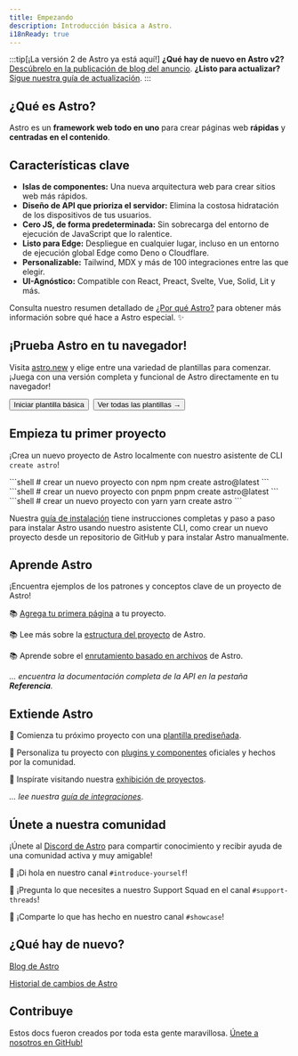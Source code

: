 ```yaml
---
title: Empezando
description: Introducción básica a Astro.
i18nReady: true
---
```


:::tip[¡La versión 2 de Astro ya está aquí!]
**¿Qué hay de nuevo en Astro v2?** [Descúbrelo en la publicación de blog del anuncio](https://astro.build/blog/astro-2/).
**¿Listo para actualizar?** [Sigue nuestra guía de actualización](/es/guides/upgrade-to/v2/).
:::

<h2>¿Qué es Astro?</h2>

Astro es un **framework web todo en uno** para crear páginas web **rápidas** y **centradas en el contenido**.

## Características clave

- **Islas de componentes:** Una nueva arquitectura web para crear sitios web más rápidos.
- **Diseño de API que prioriza el servidor:** Elimina la costosa hidratación de los dispositivos de tus usuarios.
- **Cero JS, de forma predeterminada:** Sin sobrecarga del entorno de ejecución de JavaScript que lo ralentice.
- **Listo para Edge:** Despliegue en cualquier lugar, incluso en un entorno de ejecución global Edge como Deno o Cloudflare.
- **Personalizable:** Tailwind, MDX y más de 100 integraciones entre las que elegir.
- **UI-Agnóstico:** Compatible con React, Preact, Svelte, Vue, Solid, Lit y más.

Consulta nuestro resumen detallado de [¿Por qué Astro?](/es/concepts/why-astro/) para obtener más información sobre qué hace a Astro especial. ✨

## ¡Prueba Astro en tu navegador!

Visita [astro.new](https://astro.new/) y elige entre una variedad de plantillas para comenzar. ¡Juega con una versión completa y funcional de Astro directamente en tu navegador!

<div style="display: flex; flex-wrap: wrap; gap: 0.5rem;">
  <Button href="https://astro.new/basics?on=stackblitz">Iniciar plantilla básica</Button>
  <Button variant="outline" href="https://astro.new/">Ver todas las plantillas →</Button>
</div>

## Empieza tu primer proyecto

¡Crea un nuevo proyecto de Astro localmente con nuestro asistente de CLI `create astro`!

<PackageManagerTabs>
  <Fragment slot="npm">
  ```shell
  # crear un nuevo proyecto con npm
  npm create astro@latest
  ```
  </Fragment>
  <Fragment slot="pnpm">
  ```shell
  # crear un nuevo proyecto con pnpm
  pnpm create astro@latest
  ```
  </Fragment>
  <Fragment slot="yarn">
  ```shell
  # crear un nuevo proyecto con yarn
  yarn create astro
  ```
  </Fragment>
</PackageManagerTabs>

Nuestra [guía de instalación](/es/install/auto/) tiene instrucciones completas y paso a paso para instalar Astro usando nuestro asistente CLI, como crear un nuevo proyecto desde un repositorio de GitHub y para instalar Astro manualmente.


## Aprende Astro

¡Encuentra ejemplos de los patrones y conceptos clave de un proyecto de Astro!

📚 [Agrega tu primera página](/es/core-concepts/astro-pages/) a tu proyecto.

📚 Lee más sobre la [estructura del proyecto](/es/core-concepts/project-structure/) de Astro.

📚 Aprende sobre el [enrutamiento basado en archivos](/es/core-concepts/routing/) de Astro.

*... encuentra la documentación completa de la API en la pestaña **Referencia**.*

## Extiende Astro

🧰 Comienza tu próximo proyecto con una [plantilla prediseñada](https://astro.build/themes).

🧰 Personaliza tu proyecto con [plugins y componentes](https://astro.build/integrations/) oficiales y hechos por la comunidad.

🧰 Inspírate visitando nuestra [exhibición de proyectos](https://astro.build/showcase).

*... lee nuestra [guía de integraciones](/es/guides/integrations-guide/)*.


## Únete a nuestra comunidad

¡Únete al [Discord de Astro](https://astro.build/chat) para compartir conocimiento y recibir ayuda de una comunidad activa y muy amigable!

💬 ¡Di hola en nuestro canal `#introduce-yourself`!

💬 ¡Pregunta lo que necesites a nuestro Support Squad en el canal `#support-threads`!

💬 ¡Comparte lo que has hecho en nuestro canal `#showcase`!


## ¿Qué hay de nuevo?

[Blog de Astro](https://astro.build/blog/)

[Historial de cambios de Astro](https://github.com/withastro/astro/blob/main/packages/astro/CHANGELOG.md)



## Contribuye

Estos docs fueron creados por toda esta gente maravillosa. [Únete a nosotros en GitHub!](https://github.com/withastro/docs)

<ContributorList githubRepo="withastro/docs" />
